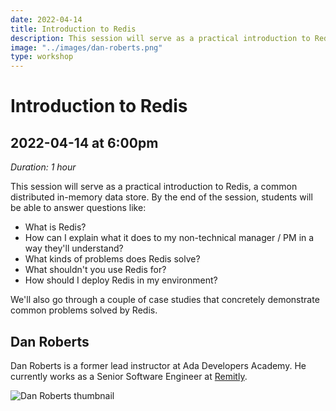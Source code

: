 ```yaml
---
date: 2022-04-14
title: Introduction to Redis
description: This session will serve as a practical introduction to Redis, a common distributed in-memory data store.
image: "../images/dan-roberts.png"
type: workshop
---
```


# Introduction to Redis

## 2022-04-14 at 6:00pm

_Duration: 1 hour_

This session will serve as a practical introduction to Redis, a common distributed in-memory data store. By the end of the session, students will be able to answer questions like:

- What is Redis?
- How can I explain what it does to my non-technical manager / PM in a way they'll understand?
- What kinds of problems does Redis solve?
- What shouldn't you use Redis for?
- How should I deploy Redis in my environment?

We'll also go through a couple of case studies that concretely demonstrate common problems solved by Redis.

## Dan Roberts

Dan Roberts is a former lead instructor at Ada Developers Academy. He currently works as a Senior Software Engineer at [Remitly](https://www.remitly.com/).

![Dan Roberts thumbnail](../images/dan-roberts.png)

